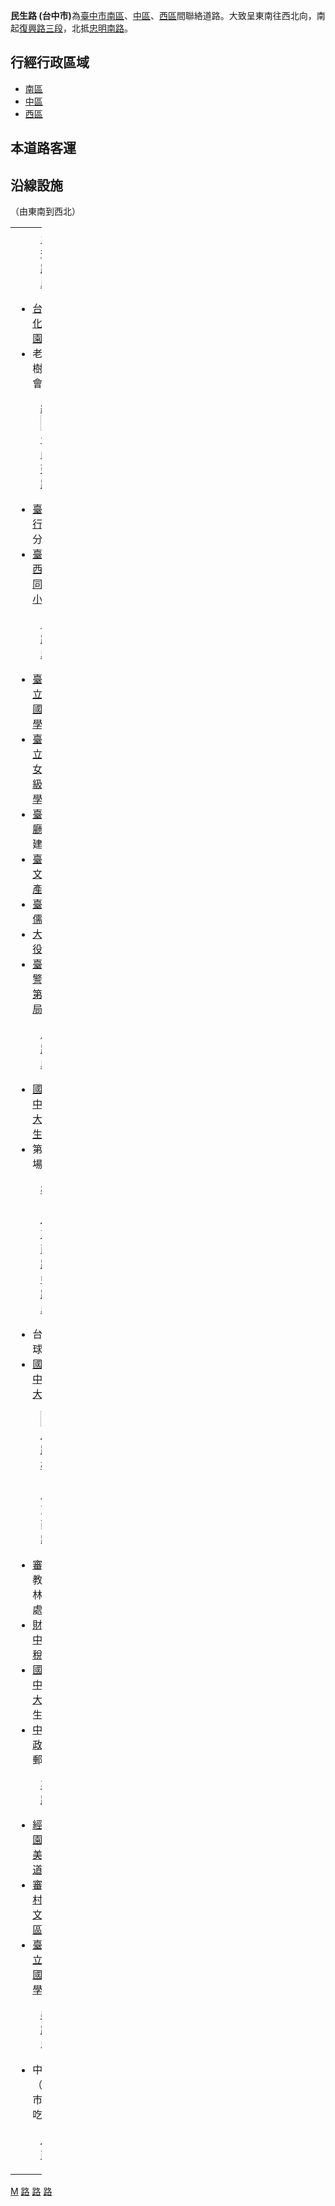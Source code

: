 '''民生路 (台中市)'''為[[臺中市|臺中市]][[南區_(臺中市)|南區]]、[[中區_(臺中市)|中區]]、[[西區_(臺中市)|西區]]間聯絡道路。大致呈東南往西北向，南起[[復興路_(台中市區)|復興路三段]]，北抵[[忠明南路|忠明南路]]。

==行經行政區域==
*[[南區_(臺中市)|南區]]
*[[中區_(臺中市)|中區]]
*[[西區_(臺中市)|西區]]

== 本道路客運 ==

== 沿線設施 ==
（由東南到西北）
{| border="0" cellpadding="5" width="100%"
|----- valign="top"
| width="50%" | || width="50%" | 
|-----
| valign="top" |
:[[檔案:TW_CHW136.svg|25px]][[復興路_(台中市)|復興路三段]]
*[[台中文化創意園區|台中文化創意園區]]
*老屋老樹人文會館
:[[綠川|綠川]]
:[[File:ROC_Taiwan_Railways_Administration_Logo.svg|25px]][[台鐵|台鐵]][[山線|山線]]
:[[建國路_(台中市區)|建國路]]
*[[臺灣銀行|臺灣銀行]]台中分行
*[[臺中市西區大同國民小學|臺中市西區大同國民小學]]
:[[自由路_(台中市區)|自由路一段]]
*[[臺中市立居仁國民中學|臺中市立居仁國民中學]]
*[[臺中市立臺中女子高級中等學校|臺中市立臺中女子高級中等學校]]
*[[臺中州廳|臺中州廳]]附屬建築
*[[臺中市文化資產處|臺中市文化資產處]]
*[[臺灣府儒考棚|臺灣府儒考棚]]
*[[大屯郡役所|大屯郡役所]]
*[[臺中市警察局第一分局|臺中市警察局第一分局]]
:[[三民路_(台中市區)|三民路一段]]
*[[國立臺中科技大學民生校區|國立臺中科技大學民生校區]]
*第五市場
:[[柳川|柳川]]（[[柳川東、西路|柳川東、西路]]）
:[[中華路_(台中市)|中華路一段]]
*台中全球影城
*[[國立臺中教育大學|國立臺中教育大學]]
:[[File:TW_PHW1b.svg|25px]][[五權路_(台中市區)|五權路]]
:[[梅川|梅川]]（梅川東、西路）
*[[中華民國審計部|審計部]]教育農林審計處
*[[財政部中區國稅局|財政部中區國稅局]]
*[[國立臺中教育大學|國立臺中教育大學]]民生校區
*[[中華郵政|中華郵政]]英才郵局
:[[英才路|英才路]]
*[[經國綠園道|經國綠園道]]-[[美術園道|美術園道]]
*[[審計新村368文創園區|審計新村368文創園區]]
*[[臺中市立向上國民中學|臺中市立向上國民中學]]
:[[美村路|美村路]]一段
*中美街（向上市場小吃街）
:[[忠明南路|忠明南路]]
|}

{{台中市重要道路}}
{{DEFAULTSORT:Chongde}}
[[Category:臺中市街道|M]]
[[Category:臺中市南區交通|路]]
[[Category:臺中市中區交通|路]]
[[Category:臺中市西區交通|路]]